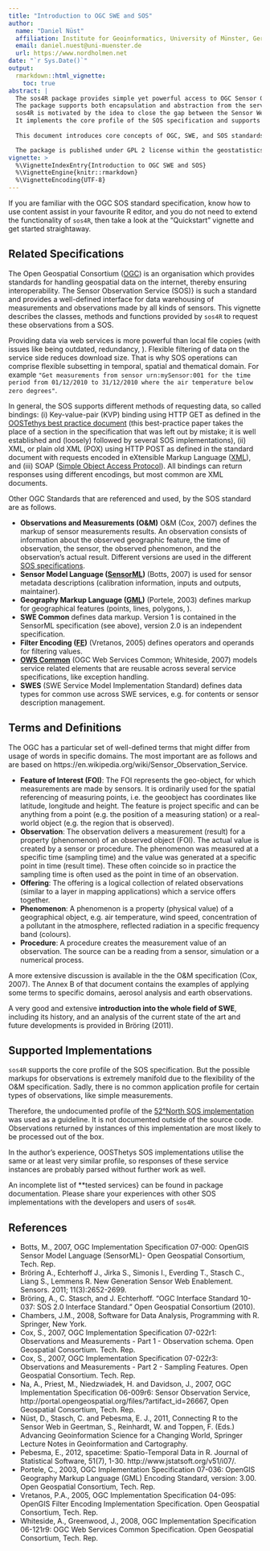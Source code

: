 ```yaml
---
title: "Introduction to OGC SWE and SOS"
author:
  name: "Daniel Nüst"
  affiliation: Institute for Geoinformatics, University of Münster, Germany.
  email: daniel.nuest@uni-muenster.de
  url: https://www.nordholmen.net
date: "`r Sys.Date()`"
output:
  rmarkdown::html_vignette:
    toc: true
abstract: |
  The sos4R package provides simple yet powerful access to OGC Sensor Observation Service instances.
  The package supports both encapsulation and abstraction from the service interface for novice users as well as powerful request building for specialists.
  sos4R is motivated by the idea to close the gap between the Sensor Web and tools for (geo-)statistical analyses.
  It implements the core profile of the SOS specification and supports temporal, spatial, and thematical filtering of observations.
  
  This document introduces core concepts of OGC, SWE, and SOS standards.

  The package is published under GPL 2 license within the geostatistics community of 52°North Initiative for Geospatial Open Source Software.
vignette: >
  %\VignetteIndexEntry{Introduction to OGC SWE and SOS}
  %\VignetteEngine{knitr::rmarkdown}
  %\VignetteEncoding{UTF-8}
---
```


If you are familiar with the OGC SOS standard specification, know how to use content assist in your favourite R editor, and you do not need to extend the functionality of `sos4R`, then take a look at the "Quickstart" vignette and get started straightaway.

## Related Specifications

The Open Geospatial Consortium ([OGC](https://www.opengeospatial.org/)) is an organisation which provides standards for handling geospatial data on the internet, thereby ensuring interoperability.
The Sensor Observation Service (SOS)} is such a standard and provides a well-defined interface for data warehousing of measurements and observations made by all kinds of sensors. 
This vignette describes the classes, methods and functions provided by `sos4R` to request these observations from a SOS.

Providing data via web services is more powerful than local file copies (with issues like being outdated, redundancy, \ldots).
Flexible filtering of data on the service side reduces download size.
That is why SOS operations can comprise flexible subsetting in temporal, spatial and thematical domain.
For example `"Get measurements from sensor urn:mySensor:001 for the time period from 01/12/2010 to 31/12/2010 where the air temperature below zero degrees"`.

In general, the SOS supports different methods of requesting data, so called bindings:
(i) Key-value-pair (KVP) binding using HTTP GET as defined in the [OOSTethys best practice document](https://web.archive.org/web/20120616065001/http://www.oostethys.org/best-practices/best-practices-get) (this best-practice paper takes the place of a section in the specification that was left out by mistake; it is well established and (loosely) followed by several SOS implementations),
(ii) XML, or plain old XML (POX) using HTTP POST as defined in the standard document with requests encoded in eXtensible Markup Language ([XML](http://www.w3.org/XML/)), and
(iii) SOAP ([Simple Object Access Protocol](https://en.wikipedia.org/wiki/SOAP)).
All bindings can return responses using different encodings, but most common are XML documents.

Other OGC Standards that are referenced and used, by the SOS standard are as follows.

- **Observations and Measurements (O\&M)** O\&M (Cox, 2007) defines the markup of sensor measurements results.
An observation consists of information about the observed geographic feature, the time of observation, the sensor, the observed phenomenon, and the observation's actual result. Different versions are used in the different [SOS specifications](https://www.opengeospatial.org/standards/om).
- **Sensor Model Language ([SensorML](https://www.opengeospatial.org/standards/sensorml))** (Botts, 2007) is used for sensor metadata descriptions (calibration information, inputs and outputs, maintainer).
- **Geography Markup Language ([GML](https://www.opengeospatial.org/standards/gml))** (Portele, 2003) defines markup for geographical features (points, lines, polygons, \ldots).
- **SWE Common** defines data markup. Version 1 is contained in the SensorML specification (see above), version 2.0 is an independent specification.
- **Filter Encoding ([FE](https://www.opengeospatial.org/standards/filter))** (Vretanos, 2005) defines operators and operands for filtering values.
- **[OWS Common](https://www.opengeospatial.org/standards/common)** (OGC Web Services Common; Whiteside, 2007) models service related elements that are reusable across several service specifications, like exception handling.
- **SWES** (SWE Service Model Implementation Standard) defines data types for common use across SWE services, e.g. for contents or sensor description management.

## Terms and Definitions

The OGC has a particular set of well-defined terms that might differ from usage of words in specific domains.
The most important are as follows and are based on https://en.wikipedia.org/wiki/Sensor_Observation_Service.

- **Feature of Interest (FOI)**: The FOI represents the geo-object, for which measurements are made by sensors.
It is ordinarily used for the spatial referencing of measuring points, i.e. the geoobject has coordinates like latitude, longitude and height. The feature is project specific and can be anything from a point (e.g. the position of a measuring station) or a real-world object (e.g. the region that is observed).
- **Observation**: The observation delivers a measurement (result) for a property (phenomenon) of an observed object (FOI). The actual value is created by a sensor or procedure. The phenomenon was measured at a specific time (sampling time) and the value was generated at a specific point in time (result time). These often coincide so in practice the sampling time is often used as the point in time of an observation.
- **Offering**: The offering is a logical collection of related observations (similar to a layer in mapping applications) which a service offers together.
- **Phenomenon**: A phenomenon is a property (physical value) of a geographical object, e.g. air temperature, wind speed, concentration of a pollutant in the atmosphere, reflected radiation in a specific frequency band (colours).
- **Procedure**: A procedure creates the measurement value of an observation. The source can be a reading from a sensor, simulation or a numerical process.

A more extensive discussion is available in the the O\&M specification (Cox, 2007).
The Annex B of that document contains the examples of applying some terms to specific domains, aerosol analysis and earth observations.

A very good and extensive **introduction into the whole field of SWE**, including its history, and an analysis of the current state of the art and future developments is provided in Bröring (2011).

## Supported Implementations

`sos4R` supports the core profile of the SOS specification.
But the possible markups for observations is extremely manifold due to the flexibility of the O\&M specification.
Sadly, there is no common application profile for certain types of observations, like simple measurements.

Therefore, the undocumented profile of the [52°North SOS implementation](http://52north.org/communities/sensorweb/sos/) was used as a guideline. It is not documented outside of the source code. Observations returned by instances of this implementation are most likely to be processed out of the box.

In the author's experience, OOSThetys SOS implementations utilise the same or at least very similar profile, so responses of these service instances are probably parsed without further work as well.

An incomplete list of **tested services} can be found in package documentation.
Please share your experiences with other SOS implementations with the developers and users of `sos4R`.

## References

- Botts, M., 2007, OGC Implementation Specification 07-000: OpenGIS Sensor Model Language (SensorML)- Open Geospatial Consortium, Tech. Rep.
- Bröring A., Echterhoff J., Jirka S., Simonis I., Everding T., Stasch C., Liang S., Lemmens R. New Generation Sensor Web Enablement. Sensors. 2011; 11(3):2652-2699.
- Bröring, A., C. Stasch, and J. Echterhoff. "OGC Interface Standard 10-037: SOS 2.0 Interface Standard." Open Geospatial Consortium (2010).
- Chambers, J.M., 2008, Software for Data Analysis, Programming with R. Springer, New York.
- Cox, S., 2007, OGC Implementation Specification 07-022r1: Observations and Measurements - Part 1 - Observation schema. Open Geospatial Consortium. Tech. Rep.
- Cox, S., 2007, OGC Implementation Specification 07-022r3: Observations and Measurements - Part 2 - Sampling Features. Open Geospatial Consortium. Tech. Rep.
- Na, A., Priest, M., Niedzwiadek, H. and Davidson, J., 2007, OGC Implementation Specification 06-009r6: Sensor Observation Service, http://portal.opengeospatial.org/files/?artifact_id=26667, Open Geospatial Consortium, Tech. Rep.
- Nüst, D., Stasch, C. and Pebesma, E. J., 2011, Connecting R to the Sensor Web in Geertman, S., Reinhardt, W. and Toppen, F. (Eds.) Advancing Geoinformation Science for a Changing World, Springer Lecture Notes in Geoinformation and Cartography.
- Pebesma, E., 2012, spacetime: Spatio-Temporal Data in R. Journal of Statistical Software, 51(7), 1-30. http://www.jstatsoft.org/v51/i07/.
- Portele, C., 2003, OGC Implementation Specification 07-036: OpenGIS Geography Markup Language (GML) Encoding Standard, version: 3.00. Open Geospatial Consortium, Tech. Rep.
- Vretanos, P.A., 2005, OGC Implementation Specification 04-095: OpenGIS Filter Encoding Implementation Specification. Open Geospatial Consortium, Tech. Rep.
- Whiteside, A., Greenwood, J., 2008, OGC Implementation Specification 06-121r9: OGC Web Services Common Specification. Open Geospatial Consortium, Tech. Rep.
